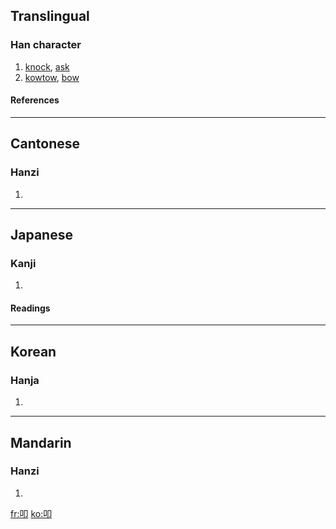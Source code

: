 ==Translingual==
===Han character===
{{Han char|rad=口|as=02|sn=5|four=6702<sub>0</sub>|canj=口尸中 (RSL)}}
# [[knock]], [[ask]]
# [[kowtow]], [[bow]]
====References====
{{Han ref|kx=0172.040|dkj=03238|dj=0382.060|hdz=10573.030|uh=53E9|ud=21481|bh=A56E|bd=42350}}
----
==Cantonese==
===Hanzi===
{{yue-hanzi|jyut=|y=kau3}}
# {{defn|Cantonese}}
----
==Japanese==
===Kanji===
{{ja-kanji|grade=|rs=口02}}
# {{defn|Japanese}} 
====Readings====
{{ja-readings|on=[[こう]] (kō)|kun=[[たたく]] (tataku), [[たたき]] (tataki)}}
----
==Korean==
===Hanja===
{{ko-hanja|hangeul=고|rv=go|mr=ko}}
# {{defn|Korean}}
----
==Mandarin==
===Hanzi===
{{cmn-hanzi|pin=[[kòu]] (kou4), [[zhī]] (zhi1)|wg=k'ou<sup>4</sup>, chih<sup>1</sup>}}
# {{defn|Mandarin}}

[[fr:叩]]
[[ko:叩]]